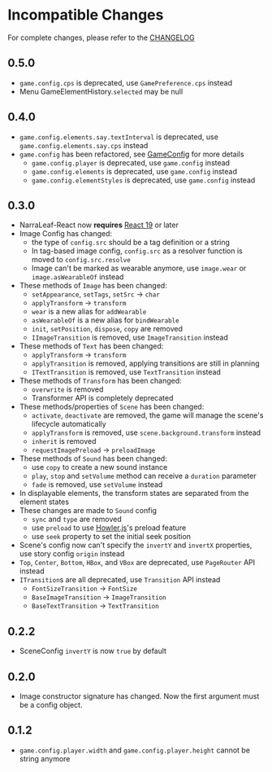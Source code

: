 # Incompatible Changes

For complete changes, please refer to the [CHANGELOG](https://github.com/NarraLeaf/narraleaf-react/blob/master/CHANGELOG.md)

## 0.5.0

- `game.config.cps` is deprecated, use `GamePreference.cps` instead
- Menu GameElementHistory.`selected` may be null

## 0.4.0

- `game.config.elements.say.textInterval` is deprecated, use `game.config.elements.say.cps` instead
- `game.config` has been refactored, see [GameConfig](src/game/nlcore/gameTypes.ts#GameConfig) for more details
  - `game.config.player` is deprecated, use `game.config` instead
  - `game.config.elements` is deprecated, use `game.config` instead
  - `game.config.elementStyles` is deprecated, use `game.config` instead

## 0.3.0

- NarraLeaf-React now **requires** [React 19](https://react.dev/blog/2024/12/05/react-19) or later
- Image Config has changed:
    - the type of `config.src` should be a tag definition or a string
    - In tag-based image config, `config.src` as a resolver function is moved to `config.src.resolve`
    - Image can't be marked as wearable anymore, use `image.wear` or `image.asWearableOf` instead
- These methods of `Image` has been changed:
    - `setAppearance`, `setTags`, `setSrc` -> `char`
    - `applyTransform` -> `transform`
    - `wear` is a new alias for `addWearable`
    - `asWearableOf` is a new alias for `bindWearable`
    - `init`, `setPosition`, `dispose`, `copy` are removed
    - `IImageTransition` is removed, use `ImageTransition` instead
- These methods of `Text` has been changed:
    - `applyTransform` -> `transform`
    - `applyTransition` is removed, applying transitions are still in planning
    - `ITextTransition` is removed, use `TextTransition` instead
- These methods of `Transform` has been changed:
    - `overwrite` is removed
    - Transformer API is completely deprecated
- These methods/properties of `Scene` has been changed:
    - `activate`, `deactivate` are removed, the game will manage the scene's lifecycle automatically
    - `applyTransform` is removed, use `scene.background.transform` instead
    - `inherit` is removed
    - `requestImagePreload` -> `preloadImage`
- These methods of `Sound` has been changed:
    - use `copy` to create a new sound instance
    - `play`, `stop` and `setVolume` method can receive a `duration` parameter
    - `fade` is removed, use `setVolume` instead
- In displayable elements, the transform states are separated from the element states
- These changes are made to `Sound` config
    - `sync` and `type` are removed
    - use `preload` to use [Howler.js](https://howlerjs.com/)'s preload feature
    - use `seek` property to set the initial seek position
- Scene's config now can't specify the `invertY` and `invertX` properties, use story config `origin` instead
- `Top`, `Center`, `Bottom`, `HBox`, and `VBox` are deprecated, use `PageRouter` API instead
- `ITransition`s are all deprecated, use `Transition` API instead
    - `FontSizeTransition` -> `FontSize`
    - `BaseImageTransition` -> `ImageTransition`
    - `BaseTextTransition` -> `TextTransition`

## 0.2.2

- SceneConfig `invertY` is now `true` by default

## 0.2.0

- Image constructor signature has changed. Now the first argument must be a config object.

## 0.1.2

- `game.config.player.width` and `game.config.player.height` cannot be string anymore

